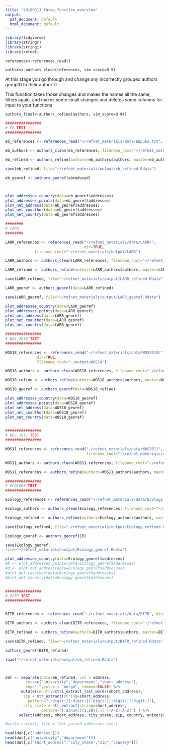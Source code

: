 ```yaml
---
title: "20180313_three_function_overview"
output:
  pdf_document: default
  html_document: default
---
```


```r
library(tidyverse)
library(stringr)
library(stringi)
library(refnet)
```


`references<-references_read()`

`authors<-authors_clean(references, sim_score=0.9)`

At this stage you go through and change any incorrectly grouped authors groupID to their authorID.

This function takes those changes and makes the names all the same, filters again, and makes some small changes and deletes some columns for input to your functions

`authors_final<-authors_refine(authors, sim_score=0.94)`

```r



################
# EB TEST
################

eb_references <- references_read("~/refnet_materials/data/EBpubs.txt", dir=FALSE, filename_root="~/refnet_materials/output/eb")

eb_authors <- authors_clean(eb_references, filename_root="~/refnet_materials/output/eb")

eb_refined <- authors_refine(authors=eb_authors$authors, master=eb_authors$master)

save(eb_refined, file="~/refnet_materials/output/eb_refined.Rdata")

eb_georef <- authors_georef(ebreduced)



plot_addresses_country(data=eb_georef$addresses)
plot_addresses_points(data=eb_georef$addresses)
plot_net_address(data=eb_georef$addresses)
plot_net_coauthor(data=eb_georef$addresses)
plot_net_country(data=eb_georef$addresses)
```



```r
########
# LARR
########

LARR_references <- references_read("~/refnet_materials/data/LARR/", 
                                   dir=TRUE, 
             filename_root="~/refnet_materials/output/LARR")

LARR_authors <- authors_clean(LARR_references, filename_root="~/refnet_materials/output/LARR")

LARR_refined <- authors_refine(authors=LARR_authors$authors, master=LARR_authors$master)

save(LARR_refined, file="~/refnet_materials/output/LARR_refined.Rdata")

LARR_georef <- authors_georef(data=LARR_refined)

save(LARR_georef, file="~/refnet_materials/output/LARR_georef.Rdata")

plot_addresses_country(data=LARR_georef)
plot_addresses_points(data=LARR_georef)
plot_net_address(data=LARR_georef)
plot_net_coauthor(data=LARR_georef)
plot_net_country(data=LARR_georef)

################
# WOS 2018 TEST
################

WOS18_references <- references_read("~/refnet_materials/data/WOS2018/", 
              dir=TRUE, 
              filename_root="./output/WOS18")

WOS18_authors <- authors_clean(WOS18_references, filename_root="~/refnet_materials/output/WOS18")

WOS18_refine <- authors_refine(authors=WOS18_authors$authors, master=WOS18_authors$master)

WOS18_georef <- authors_georef(data=WOS18_refine)

plot_addresses_country(data=WOS18_georef)
plot_addresses_points(data=WOS18_georef)
plot_net_address(data=WOS18_georef)
plot_net_coauthor(data=WOS18_georef)
plot_net_country(data=WOS18_georef)


################
# WOS 2011 TEST
################

WOS11_references <- references_read("~/refnet_materials/data/WOS2011", dir=TRUE, 
                                    filename_root="~/refnet_materials/output/WOS11")

WOS11_authors <- authors_clean(WOS11_references, filename_root="~/refnet_materials/output/WOS11")

WOS11_references <- authors_refine(authors=WOS11_authors$authors, master=WOS11_authors$master)

################
# ECOLOGY TEST
################

Ecology_references <- references_read("~/refnet_materials/data/Ecology.txt", dir=FALSE, filename_root="~/refnet_materials/output/Ecology")

Ecology_authors <- authors_clean(Ecology_references, filename_root="~/refnet_materials/output/Ecology")

Ecology_refined <- authors_refine(authors=Ecology_authors$authors, master=Ecology_authors$master)

save(Ecology_refined, file="~/refnet_materials/output/Ecology_refined.Rdata")

Ecology_georef <- authors_georef(ER)

save(Ecology_georef, 
file="~/refnet_materials/output/Ecology_georef.Rdata")

plot_addresses_country(data=Ecology_georef$addresses)
#b <- plot_addresses_points(data=Ecology_georef$addresses)
#d <- plot_net_address(data=Ecology_georef$addresses)
#plot_net_coauthor(data=Ecology_georef$addresses)
#plot_net_country(data=Ecology_georef$addresses)


################
# BITR TEST
################


BITR_references <- references_read("~/refnet_materials/data/BITR", dir=TRUE, filename_root="~/refnet_materials/output/BITR")

BITR_authors <- authors_clean(BITR_references, filename_root="~/refnet_materials/output/BITR")

BITR_refined <- authors_refine(authors=BITR_authors$authors, master=BITR_authors$master)

save(BITR_refined, file="~/refnet_materials/output/BITR_refined.Rdata")

authors_georef(BITR_refined)


```

```r
load("~/refnet_materials/output/eb_refined.Rdata")



dat <- separate(data=eb_refined, col = address, 
         into=c("university","department","short_address"),
         sep=",",extra = "merge", remove=FALSE) %>%
       mutate(country=stri_extract_last_words(short_address),
        zip = str_extract(string=short_address, 
          pattern="[:digit:][:digit:][:digit:][:digit:][:digit:]"),
        city_state = str_extract(string=short_address,
                pattern="[:alnum:]{1,20}[,][ ][A-Z][A-Z]") ) %>%
      select(address, short_address, city_state, zip, country, university, department)

#write.csv(dat, file = "dat_parsed_addresses.csv")

```

\newpage

```r
head(dat[,c("address")])
head(dat[,c("university","department")])
head(dat[,c("short_address","city_state","zip","country")])
```
